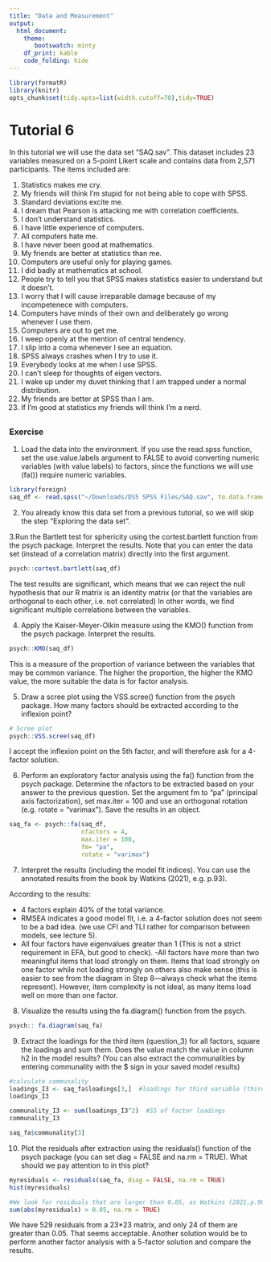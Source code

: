 ```yaml
---
title: "Data and Measurement"
output:
  html_document:
    theme: 
       bootswatch: minty
    df_print: kable
    code_folding: hide 
---
```


```r
library(formatR)
library(knitr)
opts_chunk$set(tidy.opts=list(width.cutoff=70),tidy=TRUE)

```


# Tutorial 6

In this tutorial we will use the data set "SAQ.sav". This dataset includes 23 variables measured on a 5-point Likert scale and contains data from 2,571 participants. The items included are:

1. Statistics makes me cry.
2. My friends will think I’m stupid for not being able to cope with SPSS.
3. Standard deviations excite me.
4. I dream that Pearson is attacking me with correlation coefficients.
5. I don’t understand statistics.
6. I have little experience of computers.
7. All computers hate me.
8. I have never been good at mathematics.
9. My friends are better at statistics than me.
10. Computers are useful only for playing games.
11. I did badly at mathematics at school.
12. People try to tell you that SPSS makes statistics easier to understand but it doesn’t.
13. I worry that I will cause irreparable damage because of my incompetenece with computers.
14. Computers have minds of their own and deliberately go wrong whenever I use them.
15. Computers are out to get me.
16. I weep openly at the mention of central tendency.
17. I slip into a coma whenever I see an equation.
18. SPSS always crashes when I try to use it.
19. Everybody looks at me when I use SPSS.
20. I can’t sleep for thoughts of eigen vectors.
21. I wake up under my duvet thinking that I am trapped under a normal distribution.
22. My friends are better at SPSS than I am.
23. If I’m good at statistics my friends will think I’m a nerd.


##  {.tabset .tabset-fade .tabset-pills}
### Exercise  

1. Load the data into the environment. If you use the read.spss function, set the use.value.labels argument to FALSE to avoid converting numeric variables (with value labels) to factors, since the functions we will use (fa()) require numeric variables.
```r
library(foreign)
saq_df <- read.spss("~/Downloads/DS5 SPSS Files/SAQ.sav", to.data.frame = TRUE, use.value.labels = FALSE)
```

2. You already know this data set from a previous tutorial, so we will skip the step "Exploring the data set".

3.Run the Bartlett test for sphericity using the cortest.bartlett function from the psych package. Interpret the results. Note that you can enter the data set (instead of a correlation matrix) directly into the first argument.
```r
psych::cortest.bartlett(saq_df)
```

The test results are significant, which means that we can reject the null hypothesis that our R matrix is an identity matrix (or that the variables are orthogonal to each other, i.e. not correlated) In other words, we find significant multiple correlations between the variables.

4. Apply the Kaiser-Meyer-Olkin measure using the KMO() function from the psych package. Interpret the results.
```r
psych::KMO(saq_df)
```

This is a measure of the proportion of variance between the variables that may be common variance. The higher the proportion, the higher the KMO value, the more suitable the data is for factor analysis.

5. Draw a scree plot using the VSS.scree() function from the psych package. How many factors should be extracted according to the inflexion point?
```r
# Scree plot
psych::VSS.scree(saq_df)
```
I accept the inflexion point on the 5th factor, and will therefore ask for a 4-factor solution.

6. Perform an exploratory factor analysis using the fa() function from the psych package. Determine the nfactors to be extracted based on your answer to the previous question. Set the argument fm to "pa" (principal axis factorization), set max.iter = 100 and use an orthogonal rotation (e.g. rotate = "varimax"). Save the results in an object.

```r
saq_fa <- psych::fa(saq_df,
                    nfactors = 4,
                    max.iter = 100,
                    fm= "pa",
                    rotate = "varimax")
```


7. Interpret the results (including the model fit indices). You can use the annotated results from the book by Watkins (2021), e.g. p.93).

According to the results:

- 4 factors explain 40% of the total variance.
- RMSEA indicates a good model fit, i.e. a 4-factor solution does not seem to be a bad idea. (we use CFI and TLI rather for comparison between models, see lecture 5).
- All four factors have eigenvalues greater than 1 (This is not a strict requirement in EFA, but good to check).
-All factors have more than two meaningful items that load strongly on them. Items that load strongly on one factor while not loading strongly on others also make sense (this is easier to see from the diagram in Step 8—always check what the items represent). However, item complexity is not ideal, as many items load well on more than one factor.  


8. Visualize the results using the fa.diagram() function from the psych.
```r
psych:: fa.diagram(saq_fa)
```

9. Extract the loadings for the third item (question_3) for all factors, square the loadings and sum them. Does the value match the value in column h2 in the model results? (You can also extract the communalities by entering communality with the $ sign in your saved model results)
```r
#calculate communality
loadings_I3 <- saq_fa$loadings[3,]  #loadings for third variable (third row of Lambda)
loadings_I3

communality_I3 <- sum(loadings_I3^2)  #SS of factor loadings
communality_I3

saq_fa$communality[3] 
```

10. Plot the residuals after extraction using the residuals() function of the psych package (you can set diag = FALSE and na.rm = TRUE). What should we pay attention to in this plot?
```r
myresiduals <- residuals(saq_fa, diag = FALSE, na.rm = TRUE)
hist(myresiduals)

#We look for residuals that are larger than 0.05, as Watkins (2021,p.90) states "Ideally, the proportion of non-redundant residual correlations greater than the absolute value of .05 should be small".
sum(abs(myresiduals) > 0.05, na.rm = TRUE)
```
We have 529 residuals from a 23*23 matrix, and only 24 of them are greater than 0.05. That seems acceptable. Another solution would be to perform another factor analysis with a 5-factor solution and compare the results.